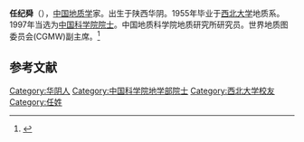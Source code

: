 
{{Expand|time=2012-03-29T01:54:42+00:00 }}
{{Infobox person
| 姓名     = 任纪舜
| 图像     = 
| 图像替代 = 
| 图像说明 = 
| 出生日期 = 1935年2月6日
| 出生地   = 陕西华阴
| 死亡日期 = <!-- {{Death date and age|YYYY|MM|DD|YYYY|MM|DD}}（死亡在前，出生在后） -->
| 死亡地   = 
| 国籍       = {{PRC}}
| 籍贯       = 
| 别名     = 
| 知名于   = 
| 职业     = [[地质学|地质学]]家
| 母校 = [[西北大学|西北大学]]
}}

'''任纪舜'''（{{bd|1935年|2月6日||}}），[[中国|中国]][[地质学|地质学]]家。出生于陕西华阴。1955年毕业于[[西北大学|西北大学]]地质系。1997年当选为[[中国科学院院士|中国科学院院士]]。中国地质科学院地质研究所研究员。世界地质图委员会(CGMW)副主席。<ref>{{Cite web |url=http://sourcedb.cas.cn/sourcedb_ad_cas/zw2/ysxx/dxb/ |title=中国科学院学部与院士·院士信息·地学部·任纪舜 |accessdate=2012-03-28 |archive-date=2012-04-26 |archive-url=https://web.archive.org/web/20120426134225/http://sourcedb.cas.cn/sourcedb_ad_cas/zw2/ysxx/dxb/ |dead-url=yes }}</ref>

==参考文献==
{{reflist}}

{{中国科学院地学部院士}}

{{中国科学家小作品}}

[[Category:华阴人|Category:华阴人]]
[[Category:中国科学院地学部院士|Category:中国科学院地学部院士]]
[[Category:西北大学校友|Category:西北大学校友]]
[[Category:任姓|Category:任姓]]
